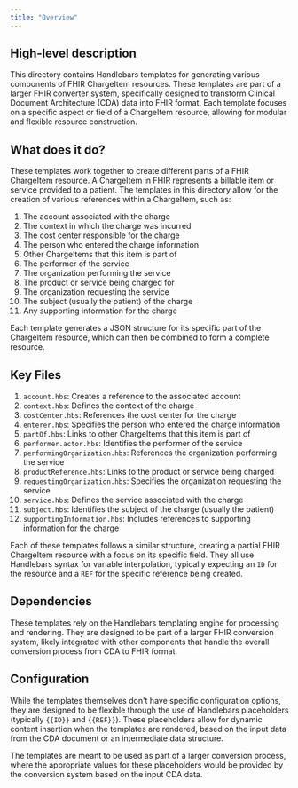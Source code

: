 ```yaml
---
title: "Overview"
---
```


## High-level description
This directory contains Handlebars templates for generating various components of FHIR ChargeItem resources. These templates are part of a larger FHIR converter system, specifically designed to transform Clinical Document Architecture (CDA) data into FHIR format. Each template focuses on a specific aspect or field of a ChargeItem resource, allowing for modular and flexible resource construction.

## What does it do?
These templates work together to create different parts of a FHIR ChargeItem resource. A ChargeItem in FHIR represents a billable item or service provided to a patient. The templates in this directory allow for the creation of various references within a ChargeItem, such as:

1. The account associated with the charge
2. The context in which the charge was incurred
3. The cost center responsible for the charge
4. The person who entered the charge information
5. Other ChargeItems that this item is part of
6. The performer of the service
7. The organization performing the service
8. The product or service being charged for
9. The organization requesting the service
10. The subject (usually the patient) of the charge
11. Any supporting information for the charge

Each template generates a JSON structure for its specific part of the ChargeItem resource, which can then be combined to form a complete resource.

## Key Files
1. `account.hbs`: Creates a reference to the associated account
2. `context.hbs`: Defines the context of the charge
3. `costCenter.hbs`: References the cost center for the charge
4. `enterer.hbs`: Specifies the person who entered the charge information
5. `partOf.hbs`: Links to other ChargeItems that this item is part of
6. `performer.actor.hbs`: Identifies the performer of the service
7. `performingOrganization.hbs`: References the organization performing the service
8. `productReference.hbs`: Links to the product or service being charged
9. `requestingOrganization.hbs`: Specifies the organization requesting the service
10. `service.hbs`: Defines the service associated with the charge
11. `subject.hbs`: Identifies the subject of the charge (usually the patient)
12. `supportingInformation.hbs`: Includes references to supporting information for the charge

Each of these templates follows a similar structure, creating a partial FHIR ChargeItem resource with a focus on its specific field. They all use Handlebars syntax for variable interpolation, typically expecting an `ID` for the resource and a `REF` for the specific reference being created.

## Dependencies
These templates rely on the Handlebars templating engine for processing and rendering. They are designed to be part of a larger FHIR conversion system, likely integrated with other components that handle the overall conversion process from CDA to FHIR format.

## Configuration
While the templates themselves don't have specific configuration options, they are designed to be flexible through the use of Handlebars placeholders (typically `{{ID}}` and `{{REF}}`). These placeholders allow for dynamic content insertion when the templates are rendered, based on the input data from the CDA document or an intermediate data structure.

The templates are meant to be used as part of a larger conversion process, where the appropriate values for these placeholders would be provided by the conversion system based on the input CDA data.